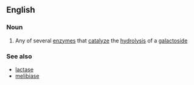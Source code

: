 ==English==

===Noun===
{{wikipedia|Galactosidases}}
{{en-noun}}

#{{enzyme}} Any of several [[enzyme]]s that [[catalyze]] the [[hydrolysis]] of a [[galactoside]]

===See also===
*[[lactase]]
*[[melibiase]]